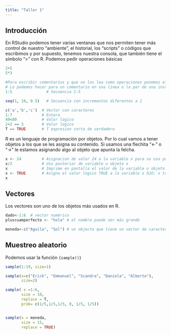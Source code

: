 ```yaml
---
title: "Taller 1"
---
```


## Introducción

En RStudio podemos tener varias ventanas que nos permiten tener más control de nuestro "ambiente", el historial, los "scripts" o códigos que escribimos y por supuesto, tenemos nuestra consola, que también tiene el símbolo "\>" con R. Podemos pedir operaciones básicas

```r
2+5
5*3

#Para escribir comentarios y que no los lea como operaciones ponemos el símbolo de gato
# Lo podemos hacer para un comentario en una línea o la par de una instrucción
1:5               # Secuencia 1-5

seq(1, 10, 0.5)   # Secuencia con incrementos diferentes a 1

c('a','b','c')  # Vector con caracteres
1:7             # Entero
40<80           # Valor logico
2+2 == 5        # Valor logico
T == TRUE       # T expresion corta de verdadero

```

R es un lenguaje de programación por objetos. Por lo cual vamos a tener objetos a los que se les asigna su contenido. Si usamos una flechita "\<-" o "-\>" le estamos asignando algo al objeto que apunta la felcha.

```r
x <- 24         # Asignacion de valor 24 a la variable x para su uso posterior (OBJETO)
x/2             # Uso posterior de variable u objeto x
x               # Imprime en pantalla el valor de la variable u objeto
x <- TRUE       # Asigna el valor logico TRUE a la variable x OJO: x toma el ultimo valor que se le asigna
x
```

## Vectores

Los vectores son uno de los objetos más usados en R.

```r
dado<-1:6  # vector numérico
pluscuamperfecto <- "hola" # el nombre puede ser más grande

moneda<-c("Aguila", "Sol") # un objecto que tiene un vector de caracter
```

## Muestreo aleatorio

Podemos usar la función `{sample()}`
```r

sample(1:19, size=1)

sample(x=c("Erick", "Emmanuel", "Scandra", "Daniela", "Alberto"),
       size=2)

sample( x =1:6, 
       size = 10,
       replace = T,
       prob= c(1/5,1/5,1/5, 0, 1/5, 1/5))


sample(x = moneda,
       size = 15,
       replace = TRUE)

```

